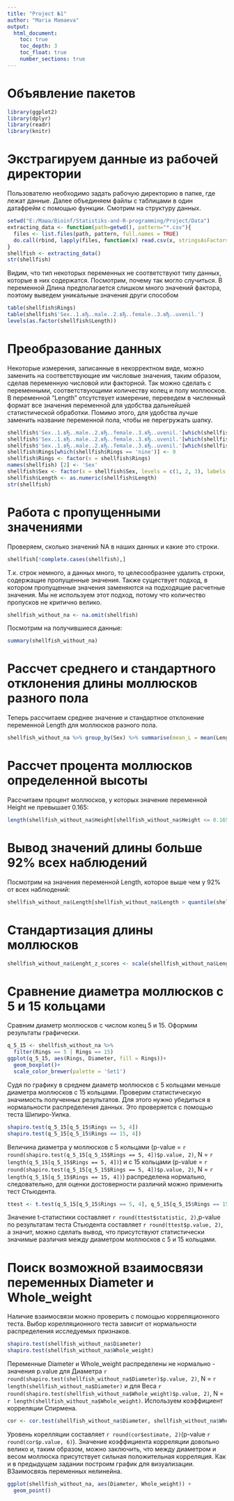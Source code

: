 ---
title: "Project №1"
author: "Maria Mamaeva"
output: 
  html_document:
    toc: true 
    toc_depth: 3
    toc_float: true
    number_sections: true
---

# Объявление пакетов

```{r, warning=FALSE, message=FALSE}
library(ggplot2)
library(dplyr)
library(readr)
library(knitr)
```


# Экстрагируем данные из рабочей директории

Пользователю необходимо задать рабочую директорию в папке, где лежат данные. Далее объединяем файлы с таблицами в один датафрейм с помощью функции. Смотрим на структуру данных.

```{r}
setwd("E:/Маша/Bioinf/Statistiks-and-R-programming/Project/Data")
extracting_data <- function(path=getwd(), pattern="*.csv"){
  files <- list.files(path, pattern, full.names = TRUE)
  do.call(rbind, lapply(files, function(x) read.csv(x, stringsAsFactors = TRUE)))
}
shellfish <- extracting_data()
str(shellfish)
```

Видим, что тип некоторых переменных не соответствуют типу данных, которые в них содержатся. Посмотрим, почему так могло случиться. В переменной Длина предполагается слишком много значений фактора, поэтому выведем уникальные значения други способом

```{r}
table(shellfish$Rings)
table(shellfish$'Sex..1.вЂ..male..2.вЂ..female..3.вЂ..uvenil.')
levels(as.factor(shellfish$Length))
```

# Преобразование данных

Некоторые измерения, записанные в некорректном виде, можно заменить на соответствующие им числовые значения, таким образом, сделав переменную числовой или факторной. Так можно сделать с переменными, соответствующими количеству колец и полу моллюсков. В переменной "Length" отсутствует измерение, переведем в численный формат все значения переменной для удобства дальнейшей статистической обработки. Помимо этого, для удобства лучше заменить название переменной пола, чтобы не перегружать шапку.

```{r, message=FALSE, warning=FALSE}
shellfish$'Sex..1.вЂ..male..2.вЂ..female..3.вЂ..uvenil.'[which(shellfish$'Sex..1.вЂ..male..2.вЂ..female..3.вЂ..uvenil.' == 'male')] <- 1
shellfish$'Sex..1.вЂ..male..2.вЂ..female..3.вЂ..uvenil.'[which(shellfish$'Sex..1.вЂ..male..2.вЂ..female..3.вЂ..uvenil.' == 'one')] <- 1
shellfish$'Sex..1.вЂ..male..2.вЂ..female..3.вЂ..uvenil.'[which(shellfish$'Sex..1.вЂ..male..2.вЂ..female..3.вЂ..uvenil.' == 'three')] <- 3
shellfish$Rings[which(shellfish$Rings == 'nine')] <- 9
shellfish$Rings <- factor(x = shellfish$Rings)
names(shellfish) [2] <- 'Sex'
shellfish$Sex <- factor(x = shellfish$Sex, levels = c(1, 2, 3), labels = c('Male', 'Female', 'Juvenil'))
shellfish$Length <- as.numeric(shellfish$Length)
str(shellfish)

```

# Работа с пропущенными значениями

Проверяем, сколько значений NA в наших данных и какие это строки.

```{r}
shellfish[!complete.cases(shellfish),]
```

Т.к. строк немного, а данных много, то целесообразнее удалить строки, содержащие пропущенные значения. Также существует подход, в котором пропущенные значения заменяются на подходящие расчетные значения. Мы не используем этот подход, потому что количество пропусков не критично велико.

```{r}
shellfish_without_na <- na.omit(shellfish)
```

Посмотрим на получившиеся данные:

```{r}
summary(shellfish_without_na)
```

# Рассчет среднего и стандартного отклонения длины моллюсков разного пола

Теперь рассчитаем среднее значение и стандартное отклонение переменной Length для моллюсков разного пола.

```{r}
shellfish_without_na %>% group_by(Sex) %>% summarise(mean_L = mean(Length), sd_L = sd(Length))
```

# Рассчет процента моллюсков определенной высоты

Рассчитаем процент моллюсков, у которых значение переменной Height не превышает 0.165:

```{r}
length(shellfish_without_na$Height[shellfish_without_na$Height <= 0.165])/length(shellfish_without_na$Height)*100
```

# Вывод значений длины больше 92% всех наблюдений

Посмотрим на значения переменной Length, которое выше чем у 92% от всех наблюдений:

```{r}
shellfish_without_na$Length[shellfish_without_na$Length > quantile(shellfish_without_na$Length, 0.93)]
```

# Стандартизация длины моллюсков

```{r}
shellfish_without_na$Lenght_z_scores <- scale(shellfish_without_na$Length)
```

# Сравнение диаметра моллюсков с 5 и 15 кольцами

Сравним диаметр моллюсков с числом колец 5 и 15. Оформим результаты графически.

```{r}
q_5_15 <- shellfish_without_na %>% 
  filter(Rings == 5 | Rings == 15)
ggplot(q_5_15, aes(Rings, Diameter, fill = Rings))+
  geom_boxplot()+
  scale_color_brewer(palette = 'Set1')
```

Судя по графику в среднем диаметр моллюсков с 5 кольцами меньше диаметра моллюсков с 15 кольцами. Проверим статистическую значимость полученных результатов. Для этого нужно убедиться в нормальности распределения данных. Это проверяется с помощью теста Шипиро-Уилка.

```{r, message=FALSE, warning=FALSE}
shapiro.test(q_5_15[q_5_15$Rings == 5, 4])
shapiro.test(q_5_15[q_5_15$Rings == 15, 4])
```

Величина диаметра у моллюсков с 5 кольцами (p-value = `r round(shapiro.test(q_5_15[q_5_15$Rings == 5, 4])$p.value, 2)`, N = `r length(q_5_15[q_5_15$Rings == 5, 4])`) и с 15 кольцами (p-value = `r round(shapiro.test(q_5_15[q_5_15$Rings == 5, 4])$p.value, 2)`, N = `r length(q_5_15[q_5_15$Rings == 15, 4])`) распределена нормально, следовательно, для оценки достоверности различий можно применить тест Стьюдента.

```{r}
ttest <- t.test(q_5_15[q_5_15$Rings == 5, 4], q_5_15[q_5_15$Rings == 15, 4])
```

Значение t-статистики составляет `r round(ttest$statistic, 2)`,p-value по результатам теста Стьюдента составляет `r round(ttest$p.value, 2)`, а значит, можно сделать вывод, что присутствуют статистически значимые различия между диаметром моллюсков с 5 и 15 кольцами.

# Поиск возможной взаимосвязи переменных Diameter и Whole_weight

Наличие взаимосвязи можно проверить с помощью корреляционного теста. Выбор корелляционного теста зависит от нормальности распределения исследуемых признаков.

```{r, message=FALSE, warning=FALSE}
shapiro.test(shellfish_without_na$Diameter)
shapiro.test(shellfish_without_na$Whole_weight)
```

Переменные Diameter и Whole_weight распределены не нормально - значения p.value для Диаметра `r round(shapiro.test(shellfish_without_na$Diameter)$p.value, 2)`, N = `r length(shellfish_without_na$Diameter)` и для Веса `r round(shapiro.test(shellfish_without_na$Whole_weight)$p.value, 2)`, N = `r length(shellfish_without_na$Whole_weight)`. Используем коэффициент корреляции Спирмена.

```{r}
cor <- cor.test(shellfish_without_na$Diameter, shellfish_without_na$Whole_weight, method = "spearman", exact = FALSE)
```

Уровень корелляции составляет `r round(cor$estimate, 2)`(p-value `r round(cor$p.value, 6)`). Значение коэффициента корреляции довольно велико и, таким образом, можно заключить, что между диаметром и весом моллюска присутствует сильная положительная корреляция. Как и в предыдущем задании построим график для визуализации. ВЗаимосвязь переменных нелинейна.

```{r message=FALSE, warning=FALSE}
ggplot(shellfish_without_na, aes(Diameter, Whole_weight)) +
  geom_point()
```
